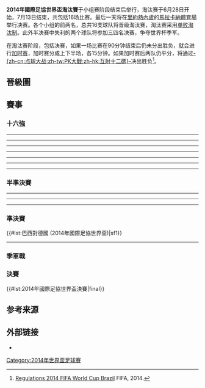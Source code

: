 {{noteTA
|G1=足球
|G2=地名
}}
{{Main|2014年國際足協世界盃}}
'''2014年國際足協世界盃淘汰賽'''于小组赛阶段结束后举行，淘汰赛于6月28日开始，7月13日结束，共包括16场比赛。最后一天将在[[里約熱內盧|里約熱內盧]]的[[馬拉卡納體育場|馬拉卡納體育場]]举行决赛。各个小组的前两名，总共16支球队将晋级淘汰赛，淘汰赛采用[[单败淘汰制|单败淘汰制]]。此外半决赛中失利的两个球队将参加三四名决赛，争夺世界杯季军。

在淘汰赛阶段，包括决赛，如果一场比赛在90分钟结束后仍未分出胜负，就会进行[[加时赛|加时赛]]，加时赛分成上下半场，各15分钟。如果加时赛后两队仍平分，将通过[[点球大战|-{zh-cn:点球大战;zh-tw:PK大戰;zh-hk:互射十二碼}-]]决出胜负<ref name=regulations>[http://resources.fifa.com/mm/document/tournament/competition/01/47/38/17/regulationsfwcbrazil2014_update_e_neutral.pdf Regulations 2014 FIFA World Cup Brazil] {{Wayback|url=http://resources.fifa.com/mm/document/tournament/competition/01/47/38/17/regulationsfwcbrazil2014_update_e_neutral.pdf |date=20140505195504 }} FIFA, 2014.</ref>。

==晉級圖==
<section begin="bracket" />{{Round16|bold_winner=high
<!--Date-Place/Team 1/Score 1/Team 2/Score 2-->
<!--十六強賽-->
|6月28日－[[貝洛奧里藏特|貝洛奧里藏特]]|{{fb|BRA}}{{pen}}|1 (3)|{{fb|CHI}}|1 (2)
|6月28日－[[里約熱內盧|里約熱內盧]]|{{fb|COL}}|2|{{fb|URU}}|0
|6月30日－[[巴西利亞|巴西利亞]]|{{fb|FRA}}|2|{{fb|NGA}}|0
|6月30日－[[阿雷格里港|阿雷格里港]]|{{fb|GER}}{{aet}}|2|{{fb|ALG}}|1
|6月29日－[[福塔雷薩|福塔雷薩]]|{{fb|NED}}|2|{{fb|MEX}}|1
|6月29日－[[累西腓|累西腓]]|{{fb|CRC}}{{pen}}|1 (5)|{{fb|GRE}}|1 (3)
|7月1日－[[聖保羅_(巴西)|聖保羅]]|{{fb|ARG}}{{aet}}|1|{{fb|SUI}}|0
|7月1日－[[薩爾瓦多_(巴西)|薩爾瓦多]]|{{fb|BEL}}{{aet}}|2|{{fb|USA}}|1
<!--半準決賽-->
|7月4日－[[福塔雷薩|福塔雷薩]]|{{fb|BRA}}|2|{{fb|COL}}|1
|7月4日－[[里約熱內盧|里約熱內盧]]|{{fb|FRA}}|0|{{fb|GER}}|1
|7月5日－[[薩爾瓦多_(巴西)|薩爾瓦多]]|{{fb|NED}}{{pen}}|0 (4)|{{fb|CRC}}|0 (3)
|7月5日－[[巴西利亞|巴西利亞]]|{{fb|ARG}}|1|{{fb|BEL}}|0
<!--準決賽-->
|7月8日－[[貝洛奧里藏特|貝洛奧里藏特]]|{{fb|BRA}}|1|{{fb|GER}}|7
|7月9日－[[聖保羅_(巴西)|聖保羅]]|{{fb|NED}}|0 (2)|{{fb|ARG}}{{pen}}|0 (4)
<!--決賽 -->
|7月13日－[[里約熱內盧|里約熱內盧]]|{{fb|GER}}{{aet}}|1|{{fb|ARG}}|0
<!--季軍戰-->
|7月12日－[[巴西利亞|巴西利亞]]|{{fb|BRA}}|0|{{fb|NED}}|3
}}<section end="bracket" />

==賽事==
===十六強===
<section begin=r16-1 />{{Football box
|date = 2014年6月28日
|time = 13:00 ([[UTC-3|UTC-3]])
|team1 = {{fb-rt|BRA}}
|score = 1–1
|aet = yes
|report = http://www.fifa.com/worldcup/matches/round=255951/match=300186487/index.html
|team2 = {{fb|CHI}}
|goals1 = [[大衛·雷斯|大衛·雷斯]] {{goal|18}}
|goals2 = [[阿萊克西斯·桑切斯|-{zh-hans:阿莱克西斯·桑切斯;zh-hk:阿歷斯·山齊士;zh-tw:阿萊克西斯·桑切斯;}-]] {{goal|32}}
|stadium = [[貝洛奧里藏特|貝洛奧里藏特]]，[[米內羅體育場|米內羅體育場]]
|attendance = 57,714
|referee = [[侯活·韋比|-{zh-hans:霍华德·韦博; zh-hk:侯活·韋比;}-]]（{{nfa|ENG}}）
|penalties1 = [[大衛·雷斯|大衛·雷斯]] {{pengoal}} <br /> [[威廉·伯格斯·達·席爾瓦|-{zh-hans:威廉;zh-hk:韋利安;zh-tw:威廉;}-]] {{penmiss}} <br /> [[馬塞洛·維埃拉·達席爾瓦·儒尼奧爾|-{zh-hans:马塞洛;zh-hk:馬些路;zh-tw:馬塞羅;}-]] {{pengoal}} <br /> [[浩克_(足球运动员)|-{zh-hans:浩克;zh-hk:侯克;zh-tw:浩克;}-]] {{penmiss}} <br /> [[內馬爾|-{zh-hans:内马尔;zh-hk:尼馬;zh-tw:內馬爾;}-]] {{pengoal}}
|penaltyscore = 3–2
|penalties2 = {{penmiss|被撲出}} [[毛里西奧·皮尼利亞|-{zh-hans:毛里西奥·皮尼利亚;zh-hk:彭利拿;zh-tw:毛里西奧·皮尼利亞;}-]] <br /> {{penmiss|被撲出}} [[阿萊克西斯·桑切斯|-{zh-hans:阿莱克西斯·桑切斯;zh-hk:阿歷斯·山齊士;zh-tw:阿萊克西斯·桑切斯;}-]] <br /> {{pengoal}} [[查爾斯·阿蘭吉斯|-{zh-hans:查尔斯·阿兰吉斯;zh-hk:阿蘭吉斯;zh-tw:查爾斯·阿蘭吉斯;}-]] <br /> {{pengoal}} {{link-en|馬塞洛·迪亞斯|Marcelo Díaz|-{zh-cn:马塞洛·迪亚斯;zh-hk:迪亞斯;zh-tw:馬塞洛·迪亞斯;}-}} <br /> {{penmiss|射中門柱}} {{link-en|岡薩洛·哈拉|Gonzalo Jara|-{zh-cn:冈萨洛·哈拉;zh-hk:哈拉;zh-tw:岡薩洛·哈拉;}-}}
}}<section end=r16-1 />
------
<section begin=r16-2 />{{Football box
|date = 2014年6月28日
|time = 17:00 ([[UTC-3|UTC-3]])
|team1 = {{fb-rt|COL}}
|score = 2–0
|report = http://www.fifa.com/worldcup/matches/round=255951/match=300186491/index.html
|team2 = {{fb|URU}}
|goals1 = [[詹姆斯·罗德里格斯|-{zh-hans:詹姆斯·罗德里格斯;zh-hk:占士·洛迪古斯;zh-tw:詹姆斯·羅德里格斯;}-]] {{goal|28||50}}
|goals2 =
|stadium = [[里約熱內盧|里約熱內盧]]，[[馬拉卡納體育場|馬拉卡納體育場]]
|attendance = 73,804
|referee = [[波恩·庫伊佩爾斯|波恩·庫伊佩爾斯]]（{{nfa|NED}}）
}}<section end=r16-2 />
------
<section begin=r16-3 />{{Football box
|date = 2014年6月29日
|time = 13:00 ([[UTC-3|UTC-3]])
|team1 = {{fb-rt|NED}}
|score = 2–1
|report = http://www.fifa.com/worldcup/matches/round=255951/match=300186508/index.html
|team2 = {{fb|MEX}}
|goals1 = [[韋斯利·斯內德|-{zh-hans:韦斯利·斯内德;zh-hk:史奈達;zh-tw:衛斯理·斯奈德;}-]] {{goal|88}} <br/> [[克拉斯-揚·亨特拉爾|-{zh-hans:亨特拉尔;zh-hk:亨特拉爾;zh-tw:亨特拉爾;}-]] {{goal|90+4|pen.}}
|goals2 = [[吉奧瓦尼·多斯桑托斯|-{zh-hans:吉奥瓦尼·多斯桑托斯;zh-hk:杜斯山度士;zh-tw:吉奧瓦尼·多斯桑托斯;}-]] {{goal|48}}
|stadium = [[福塔雷薩|福塔雷薩]]，[[卡斯特勞體育場|卡斯特勞體育場]]
|attendance =58,817
|referee = [[佩德羅·普羅恩薩|佩德羅·普羅恩薩]]（{{nfa|POR}}）
}}<section end=r16-3 />
------
<section begin=r16-4 />{{Football box
|date = 2014年6月29日
|time = 17:00 ([[UTC-3|UTC-3]])
|team1 = {{fb-rt|CRC}}
|score = 1–1
|aet = yes
|report = http://www.fifa.com/worldcup/matches/round=255951/match=300186459/index.html
|team2 = {{fb|GRE}}
|goals1 = [[布萊恩·魯伊斯|-{zh-hans:布莱恩·鲁伊斯;zh-hk:拜仁·雷斯;zh-tw:布萊恩·魯伊斯}-]] {{goal|52}}
|goals2 = [[索克拉蒂斯·帕帕斯塔索普洛斯|-{zh-hans:索克拉蒂斯·帕帕斯塔索普洛斯;zh-hk:柏柏斯達夫普路斯;zh-tw:索克拉蒂斯·帕帕斯塔索普洛斯}-]] {{goal|90+1}}
|stadium = [[累西腓|累西腓]]，[[伯南布哥體育場|伯南布哥體育場]]
|attendance = 	41,242
|referee = [[本·威廉姆斯|本·威廉姆斯]]（{{nfa|AUS}}）
|penalties1 = [[塞爾索·博爾赫斯|-{zh-hans:塞尔索·博尔赫斯;zh-hk:施素·波格斯;zh-tw:塞爾索·博爾赫斯}-]] {{pengoal}} <br /> [[布萊恩·魯伊斯|-{zh-hans:布莱恩·鲁伊斯;zh-hk:拜仁·雷斯;zh-tw:布萊恩·魯伊斯}-]] {{pengoal}} <br /> {{link-en|賈恩卡洛·岡薩雷茲|Giancarlo González|-{zh-hans:贾恩卡洛·冈萨雷斯;zh-hk:基安卡路·干沙里斯;zh-tw:賈恩卡洛·岡薩雷}-}} {{pengoal}} <br /> [[祖爾·甘保|祖爾·甘保]] {{pengoal}} <br /> {{link-en|麥可·烏馬納|Michael Umaña|-{zh-hans::迈克尔·乌马纳;zh-hk:烏馬拿;zh-hant:麥可·烏馬納}-}} {{pengoal}}
|penaltyscore = 5–3
|penalties2 = {{pengoal}} [[康斯坦蒂諾斯·米特羅格盧|-{zh-hans:康斯坦蒂诺斯·米特罗格卢;zh-hk:美度古;zh-tw:康斯坦蒂諾斯·米特羅格盧}-]] <br /> {{pengoal}} [[拉扎洛斯·克里斯托多羅普洛斯|-{zh-hans:拉扎洛斯·克里斯托多罗普洛斯;zh-hk:基斯杜度洛普路斯;zh-tw:拉扎洛斯·克里斯托多羅普洛斯}-]] <br /> {{pengoal}} [[何塞·霍爾巴斯|-{zh-hans:何塞·霍莱巴斯;zh-hk:賀利巴斯;zh-tw:何塞·霍爾巴斯}-]] <br /> {{penmiss|被撲出}} [[塞奧法尼斯·耶卡斯|-{zh-hans:耶卡斯;zh-hk:基卡斯;zh-tw:耶卡斯}-]]
}}<section end=r16-4 />
------
<section begin=r16-5 />{{Football box
|date = 2014年6月30日
|time = 13:00 ([[UTC-3|UTC-3]])
|team1 = {{fb-rt|FRA}}
|score = 2–0
|report = http://www.fifa.com/worldcup/matches/round=255951/match=300186462/index.html
|team2 = {{fb|NGA}}
|goals1 = [[保羅·普巴|-{zh-hans:保罗·博格巴;zh-hk:保羅·普巴;zh-tw:保羅·普巴}-]] {{goal|79}} <br/> [[約瑟·尤保|-{zh-hans:约瑟夫·约博;zh-hk:約瑟·尤保;zh-tw:約瑟·尤保}-]] {{goal|90+2|o.g.}}
|goals2 =
|stadium = [[巴西利亞|巴西利亞]]，[[巴西利亞國家體育場|巴西利亞國家體育場]]
|attendance = 67,882
|referee = [[馬克·基格|馬克·基格]]（{{nfa|USA}}）
}}<section end=r16-5 />
------
<section begin=r16-6 />{{Football box
|date = 2014年6月30日
|time = 17:00 ([[UTC-3|UTC-3]])
|team1 = {{fb-rt|GER}}
|score = 2–1
|aet = yes
|report = http://www.fifa.com/worldcup/matches/round=255951/match=300186460/index.html
|team2 = {{fb|ALG}}
|goals1 = [[安德列·舒賀爾尼|-{zh-hans:安德烈·许尔勒;zh-hk:舒賀爾尼;zh-tw:安德列·許爾勒}-]] {{goal|92}} <br/> [[梅蘇特·厄齊爾|-{zh-hans:梅苏特·厄齐尔;zh-hk:奧斯爾;zh-tw:梅蘇特·厄齊爾}-]] {{goal|120}}
|goals2 = {{link-en|阿布德穆梅内·贾布|Abdelmoumene Djabou|-{zh-hans:阿布德穆梅内·贾布;zh-hk:迪查保;zh-hant:阿德爾默門·德賈布}-}} {{goal|120+1}}
|stadium = [[阿雷格里港|阿雷格里港]]，[[河岸球場|河岸球場]]
|attendance = 43,063
|referee = [[桑德罗·列治|桑德罗·列治]]（{{nfa|BRA}}）
}}<section end=r16-6 />
------
<section begin=r16-7 />{{Football box
|date = 2014年7月1日
|time = 13:00 ([[UTC-3|UTC-3]])
|team1 = {{fb-rt|ARG}}
|score = 1–0
|aet = yes
|report = http://www.fifa.com/worldcup/matches/round=255951/match=300186503/index.html
|team2 = {{fb|SUI}}
|goals1 = [[安赫爾·迪馬里亞|-{zh-hans:安赫尔·迪马里亚;zh-hk:迪馬利亞;zh-tw:安赫爾·迪馬里亞;}-]] {{goal|118}}
|goals2 =
|stadium = [[聖保羅_(巴西)|聖保羅]]，[[聖保羅體育場|聖保羅體育場]]
|attendance = 63,255
|referee = [[喬納斯·埃里克森|喬納斯·埃里克森]]（{{nfa|SWE}}）
}}<section end=r16-7 />
------
<section begin=r16-8 />{{Football box
|date = 2014年7月1日
|time = 17:00 ([[UTC-3|UTC-3]])
|team1 = {{fb-rt|BEL}}
|score = 2–1
|aet = yes
|report = http://www.fifa.com/worldcup/matches/round=255951/match=300186497/index.html
|team2 = {{fb|USA}}
|goals1 = [[凯文·德布劳内|-{;zh-hk:迪布尼;zh-hans:凯文·德布劳内;}-]] {{goal|93}}<br/>[[羅馬路·盧卡古|-{zh-hans:罗梅卢·卢卡库;zh-hk:盧卡古;}-]] {{goal|105}}
|goals2 = [[祖利安·格連|-{;zh-hk:祖利安·格連;zh-hans:朱利安·格林;}-]] {{goal|107}}
|stadium = [[薩爾瓦多_(巴西)|薩爾瓦多]]，[[新水源體育場|新水源體育場]]
|attendance = 51,227
|referee = [[賈邁勒·夏伊摩迪|賈邁勒·夏伊摩迪]]（{{nfa|ALG}}）
}}<section end=r16-8 />

===半準決賽===
<section begin=qf1 />{{Football box
|date = 2014年7月4日
|time = 13:00 ([[UTC-3|UTC-3]])
|team1 = {{fb-rt|FRA}}
|score = 0–1
|report =http://m.fifa.com/worldcup/matches/round=255953/match=300186485/index.html
|team2 = {{fb|GER}}
|goals1 =
|goals2 =[[麥斯·曉姆斯|-{;zh-hans:胡梅尔斯;zh-hk:曉姆斯;zh-hant:胡梅爾斯;}-]] {{goal|13}}
|stadium = [[里約熱內盧|里約熱內盧]]，[[馬拉卡納體育場|馬拉卡納體育場]]
|attendance = 74,240
|referee = [[尼斯高·比達拿|尼斯高·比達拿]]（{{nfa|ARG}}）
}}<section end=qf1 />
------
<section begin=qf2 />{{Football box
|date = 2014年7月4日
|time = 17:00 ([[UTC-3|UTC-3]])
|team1 = {{fb-rt|BRA}}
|score = 2–1
|report = http://www.fifa.com/worldcup/matches/round=255953/match=300186461/statistics.html
|team2 = {{fb|COL}}
|goals1 = [[蒂亞戈·席爾瓦|-{;zh-hans:蒂亚戈·席尔瓦;zh-hant:蒂亞戈·席爾瓦;zh-hk:泰亞高·施華;}-]] {{goal|7}} <br/> [[大衛·雷斯|大衛·雷斯]] {{goal|69}}
|goals2 = [[哈梅斯·罗德里格斯|-{zh-cn:哈梅斯·罗德里格斯;zh-hk:占士·洛迪古斯;zh-tw:哈梅斯·羅德里奎茲;}-]] {{goal|80|pen.}}
|stadium = [[福塔雷薩|福塔雷薩]]，[[卡斯特勞體育場|卡斯特勞體育場]]
|attendance = 60,342
|referee = [[卡路士·韋拿斯高·卡巴洛|卡路士·韋拿斯高·卡巴洛]]（{{nfa|ESP}}）
}}<section end=qf2 />
----
<section begin=qf3 />{{Football box
|date = 2014年7月5日
|time = 13:00 ([[UTC-3|UTC-3]])
|team1 = {{fb-rt|ARG}}
|score = 1–0
|report = http://www.fifa.com/worldcup/matches/round=255953/match=300186504/index.html
|team2 = {{fb|BEL}}
|goals1 = [[岡薩洛·伊瓜因|-{;zh-hans:伊瓜因;zh-hk:希古恩;zh-hant:伊瓜因;}-]] {{goal|8}}
|goals2 =
|stadium = [[巴西利亞|巴西利亞]]，[[巴西利亞國家體育場|巴西利亞國家體育場]]
|attendance = 	68,551
|referee = [[尼古拉·列佐里|尼古拉·列佐里]]（{{nfa|ITA}}）
}}<section end=qf3 />
------
<section begin=qf4 />{{Football box
|date = 2014年7月5日
|time = 17:00 ([[UTC-3|UTC-3]])
|team1 = {{fb-rt|NED}}
|score = 0–0
|aet = yes
|report = http://www.fifa.com/worldcup/matches/round=255953/match=300186488/report.htmll
|team2 = {{fb|CRC}}
|goals1 =
|goals2 =
|stadium = [[薩爾瓦多_(巴西)|薩爾瓦多]]，[[新水源體育場|新水源體育場]]
|attendance = 51,179
|referee = [[拉弗塞·伊尔马托夫|拉弗塞·伊尔马托夫]]（{{nfa|UZB}}）
|penalties1 = [[罗宾·范佩西|-{zh-hans:范佩西; zh-tw:范佩西; zh-hk:雲佩斯;}-]] {{pengoal}}<br />[[阿尔扬·罗本|-{zh-hans:罗本;zh-hk:洛賓;zh-tw:羅本;}-]] {{pengoal}}<br />[[韦斯利·斯内德|-{zh-hans:斯内德;zh-hant:史奈德;zh-hk:史奈達;zh-tw:斯奈德;zh-mo:史奈達;}-]] {{pengoal}}<br />[[德克·库伊特|-{zh-hans:库伊特;zh-hk:古治;zh-tw:庫伊特;}-]] {{pengoal}}
|penaltyscore = 4–3
|penalties2 = {{pengoal}} [[塞爾索·博爾赫斯|-{zh-hans:塞尔索·博尔赫斯;zh-hk:施素·波格斯;zh-tw:塞爾索·博爾赫斯}-]] <br /> {{penmiss}} [[布萊恩·魯伊斯|-{zh-hans:布莱恩·鲁伊斯;zh-hk:拜仁·雷斯;zh-tw:布萊恩·魯伊斯}-]] <br />{{pengoal}}  {{link-en|賈恩卡洛·岡薩雷茲|Giancarlo González|-{zh-hans:贾恩卡洛·冈萨雷斯;zh-hk:基安卡路·干沙里斯;zh-tw:賈恩卡洛·岡薩雷}-}} <br />{{pengoal}}  [[基斯甸·保蘭奴斯|基斯甸·保蘭奴斯]] <br /> {{penmiss}} {{link-en|麥可·烏馬納|Michael Umaña|-{zh-hans:迈克尔·乌马纳;zh-hk:烏馬拿;zh-hant:麥可·烏馬納}-}}
}}<section end=qf4 />

===準決賽===
{{main|巴西對德國 (2014年國際足協世界盃)}}
{{#lst:巴西對德國 (2014年國際足協世界盃)|sf1}}
------
<section begin=sf2 />{{Football box
|date = 2014年7月9日
|time = 17:00 ([[UTC-3|UTC-3]])
|team1 = {{fb-rt|NED}}
|score = 0–0
|aet = yes
|report = http://www.fifa.com/worldcup/matches/round=255955/match=300186490/report.html
|team2 = {{fb|ARG}}
|goals1 =
|goals2 =
|stadium = [[聖保羅_(巴西)|聖保羅]]，[[聖保羅體育場|聖保羅體育場]]
|attendance = 63,267
|referee = [[喬歷·卡基亞|喬歷·卡基亞]]（{{nfa|TUR}}）
|penalties1 = [[榮·弗拉爾|-{zh-hans:弗拉尔;zh-hk:華亞爾;zh-hant:弗拉爾;}-]] {{penmiss|被撲出}} <br /> [[阿尔扬·罗本|-{zh-hans:罗本;zh-hk:洛賓;zh-hant:羅本;}-]] {{pengoal}} <br /> [[韋斯利·斯內德|-{zh-hans:斯内德;zh-hk:史奈達;zh-hant:斯奈德;}-]] {{penmiss|被撲出}} <br /> [[德克·库伊特|-{zh-hans:庫伊特;zh-hk:古治;zh-tw:庫伊特;}-]] {{pengoal}}
|penaltyscore = 2–4
|penalties2 = {{pengoal}} [[利昂内尔·梅西|-{zh-hans:梅西;zh-hk:美斯;zh-tw:梅西;}-]] <br /> {{pengoal}} [[埃塞基耶爾·加雷|-{zh-hans:加雷;zh-hk:加雷;zh-tw:加雷;}-]] <br /> {{pengoal}} [[塞爾希奧·阿奎羅|-{zh-hans:阿奎罗;zh-hk:阿古路;zh-tw:阿奎羅;}-]] <br /> {{pengoal}} [[马克西米利亚诺·罗德里格斯|-{zh-hans:马克西·罗德里格斯;zh-hk:麥斯·洛迪古斯;zh-tw:馬克西·羅德里格茲;}-]] 
}}<section end=sf2 />

===季軍戰===
<section begin=tpp />{{Football box
|date = 2014年7月12日
|time = 17:00 ([[UTC-3|UTC-3]])
|team1 = {{fb-rt|BRA}}
|score = 0–3
|report =http://www.fifa.com/worldcup/matches/round=255957/match=300186502/
|team2 = {{fb|NED}}
|goals1 =
|goals2 = [[范佩西|-{zh-hans:罗宾·范佩西; zh-tw:羅賓·范佩西; zh-hk:雲佩斯;}-]] {{goal|3|pen.}}<br>[[戴利·布林德|-{zh-hans:布林德; zh-hk:白蘭特; zh-tw:布林德;}-]] {{goal|17}}<br>[[喬爾吉尼奧·維納爾杜姆|-{zh-hans:维纳尔杜姆;zh-hk:韋拿度姆;zh-tw:維納爾杜姆;}-]]{{goal|90+1}}
|stadium = [[巴西利亞|巴西利亞]]，[[巴西利亞國家體育場|巴西利亞國家體育場]]
|attendance = 68,034
|referee = [[賈邁勒·夏伊摩迪|賈邁勒·夏伊摩迪]]（{{nfa|ALG}}）
}}<section end=tpp />

===決賽===
{{main|2014年國際足協世界盃決賽}}
{{#lst:2014年國際足協世界盃決賽|final}}

==参考来源==
{{reflist|2}}

==外部链接==
{{Commons category|FIFA World Cup 2014}}
* {{官方网站|http://www.fifa.com/worldcup/index.html}}

{{2014年世界盃足球賽}}
{{2014年世界杯足球赛决赛圈参赛队伍}}

[[Category:2014年世界盃足球賽|Category:2014年世界盃足球賽]]